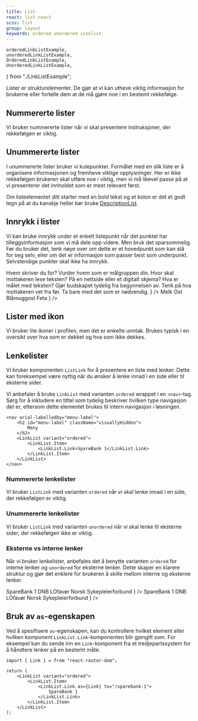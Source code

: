 ```yaml
---
title: List
react: list-react
scss: list
group: layout
keywords: ordered unordered iconlist
---
```


    orderedLinkListExample,
    unorderedLinkListExample,
    OrderedLinkListExample,
    UnorderedLinkListExample,
} from "./LinkListExample";

<Ingress>
    Lister er strukturelementer. De gjør at vi kan utheve viktig informasjon for brukerne eller fortelle dem at de må
    gjøre noe i en bestemt rekkefølge.
</Ingress>

<ComponentExample title="List" knobs={listExamplesProps} component={ListExamples} codeExample={listExamplesCode} />

## Nummererte lister

Vi bruker nummererte lister når vi skal presentere instruksjoner, der rekkefølgen er viktig.

## Unummererte lister

I unummererte lister bruker vi kulepunkter. Formålet med en slik liste er å organisere informasjonen og fremheve viktige opplysninger. Her er ikke rekkefølgen brukeren skal utføre noe i viktig, men vi må likevel passe på at vi presenterer det innholdet som er mest relevant først.

Om listeelementet ditt starter med en bold tekst og et kolon er det et godt tegn på at du kanskje heller bør bruke [DescriptionList](/komponenter/descriptionlist).

## Innrykk i lister

Vi kan bruke innrykk under et enkelt listepunkt når det punktet har tilleggsinformasjon som vi må dele opp videre. Men bruk det sparsommelig. Før du bruker det, tenk nøye over om dette er et hovedpunkt som kan stå for seg selv, eller om det er informasjon som passer best som underpunkt. Selvstendige punkter skal ikke ha innrykk.

<Grid>
    <DoDontExample
        type="do"
        description="Passende underpunkter"
        content={
            <OrderedList>
                <ListItem>
                    Hvem skriver du for?
                    <UnorderedList>
                        <ListItem>Vurder hvem som er målgruppen din.</ListItem>
                        <ListItem>Hvor skal mottakeren lese teksten? På en nettside eller et digitalt skjema?</ListItem>
                    </UnorderedList>
                </ListItem>
                <ListItem>
                    Hva er målet med teksten?
                    <UnorderedList>
                        <ListItem>Gjør budskapet tydelig fra begynnelsen av.</ListItem>
                        <ListItem>Tenk på hva mottakeren vet fra før. Ta bare med det som er nødvendig.</ListItem>
                    </UnorderedList>
                </ListItem>
            </OrderedList>
        }
    />
    <DoDontExample
        type="dont"
        description="Underpunkter kunne vært selvstendige"
        content={
            <UnorderedList>
                <ListItem>Melk</ListItem>
                <ListItem>
                    Ost
                    <UnorderedList>
                        <ListItem>Blåmuggost</ListItem>
                        <ListItem>Feta</ListItem>
                    </UnorderedList>
                </ListItem>
            </UnorderedList>
        }
    />
</Grid>

## Lister med ikon

Vi bruker lite ikoner i profilen, men det er enkelte unntak. Brukes typisk i en oversikt over hva som er dekket og hva som ikke dekkes.

## Lenkelister

Vi bruker komponenten `ListLink` for å presentere en liste med lenker. Dette kan foreksempel være nyttig når du ønsker å lenke innad i en side eller til eksterne sider.

Vi anbefaler å bruke `LinkList` med varianten `ordered` wrappet i en `<nav>`-tag. Sørg for å inkludere en tittel som tydelig beskriver hvilken type navigasjon det er, ettersom dette elementet brukes til intern navigasjon i løsningen.

```tsx
<nav arial-labelledby="menu-label">
    <h2 id="menu-label" className="visuallyHidden">
        Meny
    </h2>
    <LinkList variant="ordered">
        <LinkList.Item>
            <LinkList.Link>SpareBank 1</LinkList.Link>
        </LinkList.Item>
    </LinkList>
</nav>
```

### Nummererte lenkelister

Vi bruker `ListLink` med varianten `ordered` når vi skal lenke innad i en side, der rekkefølgen er viktig.

<ComponentExample title="LinkList ordered" component={OrderedLinkListExample} codeExample={orderedLinkListExample} />

### Unummererte lenkelister

Vi bruker `ListLink` med varianten `unordered` når vi skal lenke til eksterne sider, der rekkefølgen ikke er viktig.

<ComponentExample
    title="LinkList unordered"
    component={UnorderedLinkListExample}
    codeExample={unorderedLinkListExample}
/>

### Eksterne vs interne lenker

Når vi bruker lenkelister, anbefales det å benytte varianten `ordered` for interne lenker og `unordered` for eksterne lenker. Dette skaper en klarere struktur og gjør det enklere for brukeren å skille mellom interne og eksterne lenker.

<Grid>
    <DoDontExample
        type="do"
        description="Ta i bruk eksterne lenker i en uordnet liste"
        content={
            <LinkList variant="unordered">
                <LinkList.Item>
                    <LinkList.Link href="https://www.sparebank1.no/nb/bank/privat/forsikring.html">
                        SpareBank 1
                    </LinkList.Link>
                </LinkList.Item>
                <LinkList.Item>
                    <LinkList.Link href="https://www.dnb.no/forsikring">DNB</LinkList.Link>
                </LinkList.Item>
                <LinkList.Item>
                    <LinkList.Link href="https://www.sparebank1.no/nb/bank/privat/forsikring/lofavor-forsikring.html">
                        LOfavør
                    </LinkList.Link>
                </LinkList.Item>
                <LinkList.Item>
                    <LinkList.Link href="https://www.dnb.no/kundeprogram/avtaler/norsk-sykepleierforbund">
                        Norsk Sykepleierforbund
                    </LinkList.Link>
                </LinkList.Item>
            </LinkList>
        }
    />
    <DoDontExample
        type="dont"
        description="Ikke ta i bruk eksterne lenker i en nummerert liste"
        content={
            <LinkList variant="ordered">
                <LinkList.Item>
                    <LinkList.Link href="https://www.sparebank1.no/nb/bank/privat/forsikring.html">
                        SpareBank 1
                    </LinkList.Link>
                </LinkList.Item>
                <LinkList.Item>
                    <LinkList.Link href="https://www.dnb.no/forsikring">DNB</LinkList.Link>
                </LinkList.Item>
                <LinkList.Item>
                    <LinkList.Link href="https://www.sparebank1.no/nb/bank/privat/forsikring/lofavor-forsikring.html">
                        LOfavør
                    </LinkList.Link>
                </LinkList.Item>
                <LinkList.Item>
                    <LinkList.Link href="https://www.dnb.no/kundeprogram/avtaler/norsk-sykepleierforbund">
                        Norsk Sykepleierforbund
                    </LinkList.Link>
                </LinkList.Item>
            </LinkList>
        }
    />
</Grid>

## Bruk av `as`-egenskapen

Ved å spesifisere `as`-egenskapen, kan du kontrollere hvilket element eller hvilken komponent `LinkList.Link`-komponenten blir gjengitt som. For eksempel kan du sende inn en `Link`-komponent fra et tredjepartssystem for å håndtere lenker på en bestemt måte.

```tsx
import { Link } = from "react-router-dom";

return (
    <LinkList variant="ordered">
        <LinkList.Item>
            <LinkList.Link as={Link} to="/sparebank-1">
                SpareBank 1
            </LinkList.Link>
        </LinkList.Item>
    </LinkList>
);
```
